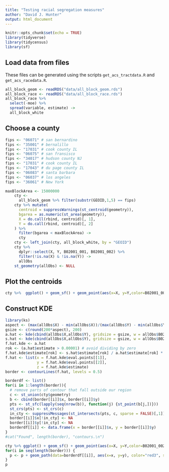 ```yaml
---
title: "Testing racial segregation measures"
author: "David J. Hunter"
output: html_document
---
```


```r
knitr::opts_chunk$set(echo = TRUE)
library(tidyverse)
library(tidycensus)
library(sf)
```


## Load data from files

These files can be generated using the scripts `get_acs_tractdata.R` and `get_acs_racedata.R`.

```r
all_block_geom <- readRDS("data/all_block_geom.rds") 
all_block_race <- readRDS("data/all_block_race.rds")
all_block_race %>% 
  select(-moe) %>% 
  spread(variable, estimate) ->
  all_block_white
```

## Choose a county

```r
fips <- "06071" # san bernardino
fips <- "35001" # bernalillo
fips <- "17031" # cook county IL
fips <- "06075" # san fransisco
fips <- "34017" # hudson county NJ
fips <- "17031" # cook county IL
fips <- "17043" # du page county IL
fips <- "06083" # santa barbara
fips <- "06037" # los angeles
fips <- "36061" # New York

maxBlockArea <- 15000000
    cty <- 
      all_block_geom %>% filter(substr(GEOID,1,5) == fips)
    cty %>% mutate(
      centroid = suppressWarnings(st_centroid(geometry)),
      bgarea = as.numeric(st_area(geometry)),
      X = do.call(rbind, centroid)[, 1],
      Y = do.call(rbind, centroid)[, 2]
    ) %>%
      filter(bgarea < maxBlockArea) ->
      cty
    cty <- left_join(cty, all_block_white, by = "GEOID")
    cty %>% 
      dplyr::select(X, Y, B02001_001, B02001_002) %>% 
      filter(!is.na(X) & !is.na(Y)) ->
      allObs
    st_geometry(allObs) <- NULL
```

## Plot the centroids

```r
cty %>%  ggplot() + geom_sf() + geom_point(aes(x=X, y=Y,color=B02001_002/B02001_001))
```

## Construct KDE 

```r
library(ks)
aspect <- (max(allObs$X) - min(allObs$X))/(max(allObs$Y) - min(allObs$Y))
gsize <- c(round(200*aspect), 200)
a.hat <- kde(cbind(allObs$X,allObs$Y), gridsize = gsize, w = allObs$B02001_001)
s.hat <- kde(cbind(allObs$X,allObs$Y), gridsize = gsize, w = allObs$B02001_002)
f.hat.kde <- a.hat
rok <- (a.hat$estimate > 0.00001) # avoid dividing by zero
f.hat.kde$estimate[rok] <- s.hat$estimate[rok] / a.hat$estimate[rok] * sum(allObs$B02001_002) / sum(allObs$B02001_001)
f.hat <- list(x = f.hat.kde$eval.points[[1]],
              y = f.hat.kde$eval.points[[2]],
              z = f.hat.kde$estimate)
border <- contourLines(f.hat, levels = 0.5)

borderdf <- list()
for(i in 1:length(border)){
  # remove parts of contour that fall outside our region
  c <- st_union(cty$geometry)
  b <- cbind(border[[i]]$x, border[[i]]$y)
  pts <- st_sfc(lapply(seq(nrow(b)), function(j) {st_point(b[j,])}))
  st_crs(pts) <- st_crs(c)
  in_cty <- suppressMessages(st_intersects(pts, c, sparse = FALSE)[,1])
  border[[i]]$x[!in_cty] <- NA
  border[[i]]$y[!in_cty] <- NA
  borderdf[[i]] <- data.frame(x = border[[i]]$x, y = border[[i]]$y)
}
#cat("Found", length(border), "contours.\n")

cty %>% ggplot() + geom_sf() + geom_point(aes(x=X, y=Y,color=B02001_002/B02001_001)) -> p
for(i in seq(length(border))) {
  p <- p + geom_path(data=borderdf[[i]], aes(x=x, y=y), color="red3", size=1.5) 
}
p

```


